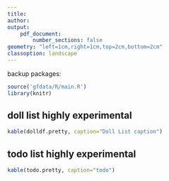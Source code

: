 ```yaml
---
title:
author:
output:
    pdf_document:
        number_sections: false
geometry: "left=1cm,right=1cm,top=2cm,bottom=2cm"
classoption: landscape
---
```


backup packages:
\begin{verbatim}
header-includes:
    - \usepackage{multirow,array,colortbl,graphicx,cellspace,xcoffins,caption,datetime}
    - \usepackage[dvipsnames]{xcolor}
    - \usepackage{xparse}
\end{verbatim}

```r
source('gfdata/R/main.R')
library(knitr)
```
## doll list highly experimental
```r
kable(dolldf.pretty, caption="Doll List caption")
```

## todo list highly experimental
```r
kable(todo.pretty, caption="todo")
```
